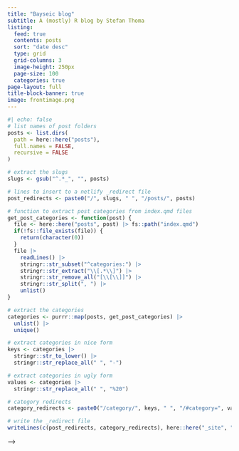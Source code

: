 ```yaml
---
title: "Bayseic blog"
subtitle: A (mostly) R blog by Stefan Thoma
listing:
  feed: true
  contents: posts
  sort: "date desc"
  type: grid
  grid-columns: 3
  image-height: 250px
  page-size: 100
  categories: true
page-layout: full
title-block-banner: true
image: frontimage.png
---
```


```r
#| echo: false
# list names of post folders
posts <- list.dirs(
  path = here::here("posts"),
  full.names = FALSE,
  recursive = FALSE
)

# extract the slugs
slugs <- gsub("^.*_", "", posts)

# lines to insert to a netlify _redirect file
post_redirects <- paste0("/", slugs, " ", "/posts/", posts)

# function to extract post categories from index.qmd files
get_post_categories <- function(post) {
  file <- here::here("posts", post) |> fs::path("index.qmd")
  if(!fs::file_exists(file)) {
    return(character(0))
  }
  file |>
    readLines() |> 
    stringr::str_subset("^categories:") |>
    stringr::str_extract("\\[.*\\]") |> 
    stringr::str_remove_all("[\\[\\]]") |>
    stringr::str_split(", ") |> 
    unlist()
}

# extract the categories
categories <- purrr::map(posts, get_post_categories) |> 
  unlist() |> 
  unique()

# extract categories in nice form
keys <- categories |> 
  stringr::str_to_lower() |>
  stringr::str_replace_all(" ", "-")

# extract categories in ugly form
values <- categories |>
  stringr::str_replace_all(" ", "%20")

# category redirects
category_redirects <- paste0("/category/", keys, " ", "/#category=", values)

# write the _redirect file
writeLines(c(post_redirects, category_redirects), here::here("_site", "_redirects"))
```

<!-- <!-- mastodon verification --> -->
<!-- <a rel="me" href="https://fosstodon.org/@djnavarro"></a> -->
<!-- <a rel="me" href="https://genart.social/@djnavarro"></a> -->


